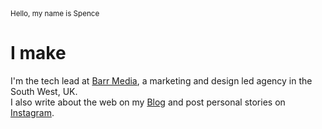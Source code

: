
<div className="container flex items-center min-h-[20rem]">
    <div>
        <div className="pb-4">
            <small className="text-primary uppercase text-sm font-bold">Hello, my name is Spence</small>
        </div>
        <h1 className="text-4xl sm:text-7xl lg:text-8xl">
            I make <span className="text-secondary"><Typist sentences={["websites. ", "apps. ",]} pauseTime={"6000"} showCursor={false} /></span>
        </h1>
        <p className="py-8 md:text-xl text-heading">
            I'm the tech lead at <a target="_blank" href="https://barr.media?ref=matt">Barr Media</a>, a marketing and design led agency in the South West, UK.
            <br/>
            I also write about the web on my <a href="/blog">Blog</a> and post personal stories on <a target="_blank" href="https://instagram.com/watchspence">Instagram</a>.
        </p>
    </div>
</div>


